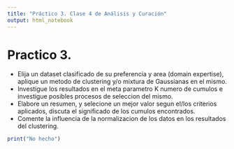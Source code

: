 ```yaml
---
title: "Práctico 3. Clase 4 de Análisis y Curación"
output: html_notebook
---
```


# Practico 3.

 - Elija un dataset clasificado de su preferencia y area (domain expertise), aplique un metodo de clustering y/o mixtura de Gaussianas en el mismo.
 -  Investigue los resultados en el meta parametro K numero de cumulos e investigue posibles procesos de seleccion del mismo.
 - Elabore un resumen, y selecione un mejor valor segun el/los criterios aplicados, discuta el significado de los cumulos encontrados.
 - Comente la influencia de la normalizacion de los datos en los resultados del clustering.

```r
print("No hecho")
```

